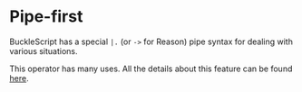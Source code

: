 # Pipe-first

BuckleScript has a special `|.` (or `->` for Reason) pipe syntax for dealing with various situations. 

This operator has many uses. All the details about this feature can be found [here](/docs/manual/latest/pipe-first).

